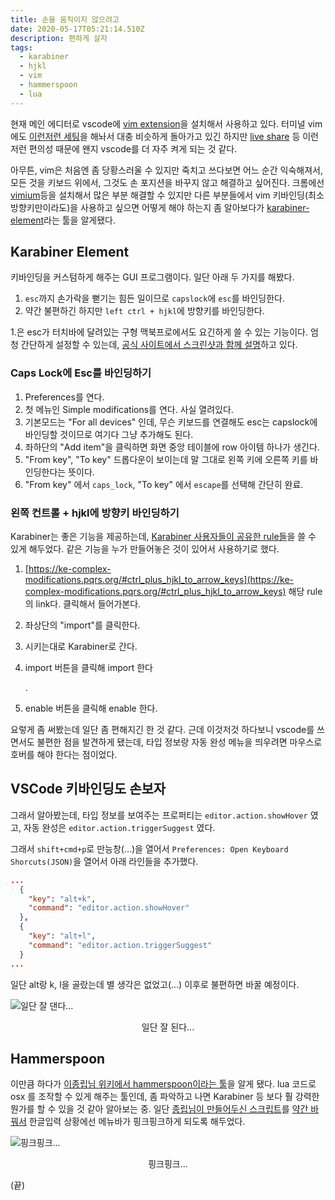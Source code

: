 ```yaml
---
title: 손을 움직이지 않으려고
date: 2020-05-17T05:21:14.510Z
description: 편하게 살자
tags:
  - karabiner
  - hjkl
  - vim
  - hammerspoon
  - lua
---
```


현재 메인 에디터로 vscode에 [vim extension](https://marketplace.visualstudio.com/items?itemName=vscodevim.vim)을 설치해서 사용하고 있다. 터미널 vim에도 [이런저런 세팅](https://github.com/sehyunchung/dotfiles/blob/master/nvim/init.vim)을 해놔서 대충 비슷하게 돌아가고 있긴 하지만 [live share](https://marketplace.visualstudio.com/items?itemName=MS-vsliveshare.vsliveshare-pack) 등 이런저런 편의성 때문에 왠지 vscode를 더 자주 켜게 되는 것 같다.

아무튼, vim은 처음엔 좀 당황스러울 수 있지만 죽치고 쓰다보면 어느 순간 익숙해져서, 모든 것을 키보드 위에서, 그것도 손 포지션을 바꾸지 않고 해결하고 싶어진다. 크롬에선 [vimium](https://chrome.google.com/webstore/detail/vimium/dbepggeogbaibhgnhhndojpepiihcmeb)등을 설치해서 많은 부분 해결할 수 있지만 다른 부분들에서 vim 키바인딩(최소 방향키만이라도)을 사용하고 싶으면 어떻게 해야 하는지 좀 알아보다가 [karabiner-element](https://karabiner-elements.pqrs.org/)라는 툴을 알게됐다.

## Karabiner Element

키바인딩을 커스텀하게 해주는 GUI 프로그램이다. 일단 아래 두 가지를 해봤다.

1. `esc`까지 손가락을 뻗기는 힘든 일이므로 `capslock`에 `esc`를 바인딩한다.
2. 약간 불편하긴 하지만 `left ctrl + hjkl`에 방향키를 바인딩한다.

1.은 esc가 터치바에 달려있는 구형 맥북프로에서도 요긴하게 쓸 수 있는 기능이다. 엄청 간단하게 설정할 수 있는데, [공식 사이트에서 스크린샷과 함께 설명](https://karabiner-elements.pqrs.org/docs/manual/configuration/configure-simple-modifications/)하고 있다.

### Caps Lock에 Esc를 바인딩하기

1. Preferences를 연다.
2. 첫 메뉴인 Simple modifications를 연다. 사실 열려있다.
3. 기본모드는 "For all devices" 인데, 무슨 키보드를 연결해도 esc는 capslock에 바인딩할 것이므로 여기다 그냥 추가해도 된다.
4. 좌하단의 "Add item"을 클릭하면 화면 중앙 테이블에 row 아이템 하나가 생긴다.
5. "From key", "To key" 드롭다운이 보이는데 말 그대로 왼쪽 키에 오른쪽 키를 바인딩한다는 뜻이다.
6. "From key" 에서 `caps_lock`, "To key" 에서 `escape`를 선택해 간단히 완료.

### 왼쪽 컨트롤 + hjkl에 방향키 바인딩하기

Karabiner는 좋은 기능을 제공하는데, [Karabiner 사용자들이 공유한 rule들](https://ke-complex-modifications.pqrs.org/)을 쓸 수 있게 해두었다. 같은 기능을 누가 만들어놓은 것이 있어서 사용하기로 했다.

1. [https://ke-complex-modifications.pqrs.org/#ctrl_plus_hjkl_to_arrow_keys](https://ke-complex-modifications.pqrs.org/#ctrl_plus_hjkl_to_arrow_keys) 해당 rule의 link다. 클릭해서 들어가본다.
2. 좌상단의 "import"를 클릭한다.
3. 시키는대로 Karabiner로 간다.
4. import 버튼을 클릭해 import 한다

   .

5. enable 버튼을 클릭해 enable 한다.

요렇게 좀 써봤는데 일단 좀 편해지긴 한 것 같다. 근데 이것저것 하다보니 vscode를 쓰면서도 불편한 점을 발견하게 됐는데, 타입 정보랑 자동 완성 메뉴을 띄우려면 마우스로 호버를 해야 한다는 점이었다.

## VSCode 키바인딩도 손보자

그래서 알아봤는데, 타입 정보를 보여주는 프로퍼티는 `editor.action.showHover` 였고, 자동 완성은 `editor.action.triggerSuggest` 였다.

그래서 `shift+cmd+p`로 만능창(...)을 열어서 `Preferences: Open Keyboard Shorcuts(JSON)`을 열어서 아래 라인들을 추가했다.

```json
...
  {
    "key": "alt+k",
    "command": "editor.action.showHover"
  },
  {
    "key": "alt+l",
    "command": "editor.action.triggerSuggest"
  }
...
```

일단 alt랑 k, l을 골랐는데 별 생각은 없었고(...) 이후로 불편하면 바꿀 예정이다.

![일단 잘 댄다...](/img/may-17-2020-21-41-24.gif)

<p align="center">일단 잘 된다...</p>

## Hammerspoon

이만큼 하다가 [이종립님 위키에서 hammerspoon이라는 툴](https://johngrib.github.io/wiki/hammerspoon/)을 알게 됐다. lua 코드로 osx 를 조작할 수 있게 해주는 툴인데, 좀 파악하고 나면 Karabiner 등 보다 훨 강력한 뭔가를 할 수 있을 것 같아 알아보는 중. 일단 [종립님이 만들어두신 스크립트](https://github.com/johngrib/hammerspoon-config/blob/master/modules/inputsource_aurora.lua)를 [약간 바꿔서](https://github.com/sehyunchung/dotfiles/blob/master/hammerspoon/modules/inputsource_pink.lua) 한글입력 상황에선 메뉴바가 핑크핑크하게 되도록 해두었다.

![핑크핑크...](/img/pink.gif)

<p align="center">핑크핑크...</p>

(끝)
